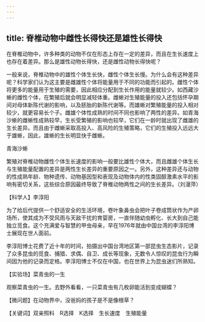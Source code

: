 ```yaml
---
---
---
```

title: 脊椎动物中雌性长得快还是雄性长得快
---




在脊椎动物中，许多种类的动物不仅在形态上存在一定的差异，而且在生长速度上也存在着差异。那么是雄性动物长得快，还是雌性动物长得快呢？

一般来说，脊椎动物中的雄性个体生长快，雌性个体生长慢。为什么会有这种差异呢？科学家们认为这主要是雌雄性个体将能量用于不同的功能而引起的。雌性个体将更多的能量用于生殖的需要，因此相应分配到生长作用的能量就较少。如西藏沙蜥的雌性个体，在繁殖后就会明显减轻体重。雌蜥对生殖能量的投入还包括怀孕期间对母体新陈代谢的影响，以及胚胎的新陈代谢等。而雄蜥对繁殖能量的投入相对较少，就更容易长个子。雌雄个体性成熟的时间不同也影响了两性的差异。如青海沙蜥的雌蜥性成熟较早，生长受繁殖的影响也较早，它们在一龄时就出现了雌雄的生长差异。而且由于雌蜥采取高投入、高风险的生殖策略，它们的生殖投入远远大于雄蜥，因此，雄蜥的生长明显快于雌蜥。

青海沙蜥



繁殖对脊椎动物雌性个体生长速度的影响一般要比雄性个体大，而且雌雄个体生长与生殖能量配置的差异是两性生长差异的重要原因之一。另外，这种差异还与动物的性成熟年龄、物种遗传、动物基因型和表现及动物体内的性类固醇激素水平的影响有密切关系，这些综合原因最终导致了脊椎动物两性之间的生长差异。（刘漫萍）





【科学人】李淳阳

为了给后代提供一个舒适安全的生活环境，卷叶象鼻虫会把叶子卷成筒状作为产卵场所，使其成为不受风雨与天敌干扰的育婴房，一直伴随幼虫孵化、长大到自己能独立觅食。这个充满爱与智慧的甲虫母亲，早在1976年就由中国台湾的李淳阳博士展现在世人面前。

李淳阳博士花费了近十年的时间，拍摄出中国台湾地区第一部昆虫生态影片，记录了众多昆虫的觅食、捕猎、求偶、自卫、成长等现象，无数令人惊叹的昆虫行为瞬间因为他的记录而定格。李淳阳博士不仅在中国，也在世界上为昆虫迷们所熟知。

【实验场】菜青虫的一生



观察菜青虫的一生。去野外看看，一只菜青虫有几枚卵能活到变成蝴蝶？

【微问题】在动物界中，没爸妈的孩子是不是像根草？

【关键词】双亲照料　R选择　K选择　生长速度　生殖能量